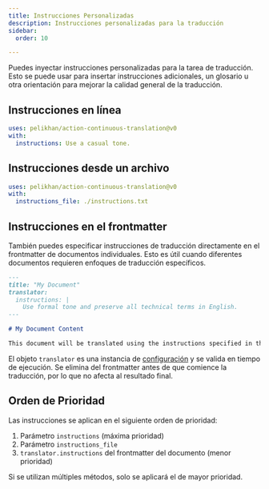 ```yaml
---
title: Instrucciones Personalizadas
description: Instrucciones personalizadas para la traducción
sidebar:
  order: 10

---
```


Puedes inyectar instrucciones personalizadas para la tarea de traducción.
Esto se puede usar para insertar instrucciones adicionales, un glosario u otra orientación para mejorar
la calidad general de la traducción.

## Instrucciones en línea

```yaml title=".github/workflows/ct.yml" "instructions: Use a casual tone."
uses: pelikhan/action-continuous-translation@v0
with:
  instructions: Use a casual tone.
```

## Instrucciones desde un archivo

```yaml title=".github/workflows/ct.yml" "instructions_file: ./instructions.txt"
uses: pelikhan/action-continuous-translation@v0
with:
  instructions_file: ./instructions.txt
```

## Instrucciones en el frontmatter

También puedes especificar instrucciones de traducción directamente en el frontmatter de documentos individuales.
Esto es útil cuando diferentes documentos requieren enfoques de traducción específicos.

```markdown title="example.md"
---
title: "My Document"
translator:
  instructions: |
    Use formal tone and preserve all technical terms in English.
---

# My Document Content

This document will be translated using the instructions specified in the frontmatter.
```

El objeto `translator` es una instancia de [configuración](../../reference/configuration/) y se valida en tiempo de ejecución.
Se elimina del frontmatter antes de que comience la traducción, por lo que no afecta al resultado final.

## Orden de Prioridad

Las instrucciones se aplican en el siguiente orden de prioridad:

1. Parámetro `instructions` (máxima prioridad)
2. Parámetro `instructions_file`
3. `translator.instructions` del frontmatter del documento (menor prioridad)

Si se utilizan múltiples métodos, solo se aplicará el de mayor prioridad.
